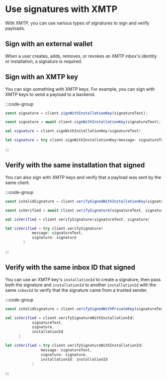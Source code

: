 # Use signatures with XMTP

With XMTP, you can use various types of signatures to sign and verify payloads.

## Sign with an external wallet

When a user creates, adds, removes, or revokes an XMTP inbox's identity or installation, a signature is required.

## Sign with an XMTP key

You can sign something with XMTP keys. For example, you can sign with XMTP keys to send a payload to a backend.

:::code-group

```js [Node]
const signature = client.signWithInstallationKey(signatureText);
```

```jsx [React Native]
const signature = await client.signWithInstallationKey(signatureText);
```

```kotlin [Kotlin]
val signature = client.signWithInstallationKey(signatureText)
```

```swift [Swift]
let signature = try client.signWithInstallationKey(message: signatureText)
```

:::

## Verify with the same installation that signed

You can also sign with XMTP keys and verify that a payload was sent by the same client.

:::code-group

```js [Node]
const isValidSignature = client.verifySignedWithInstallationKey(signatureText, signature);
```

```jsx [React Native]
const isVerified = await client.verifySignature(signatureText, signature);
```

```kotlin [Kotlin]
val isVerified = client.verifySignature(signatureText, signature)
```

```swift [Swift]
let isVerified = try client.verifySignature(
            message: signatureText,
            signature: signature
        )

```

:::

## Verify with the same inbox ID that signed

You can use an XMTP key's `installationId` to create a signature, then pass both the signature and `installationId` to another `installationId` with the same `inboxId` to verify that the signature came from a trusted sender.

:::code-group

```js [Node]
const isValidSignature = client.verifySignedWithPrivateKey(signatureText, signature, installationId);
```

```kotlin [Kotlin]
val isVerified = client.verifySignatureWithInstallationId(
            signatureText,
            signature,
            installationId
      )
```

```swift [Swift]
let isVerified = try client.verifySignatureWithInstallationId(
                message: signatureText,
                signature: signature,
                installationId: installationId
            )
```

:::
